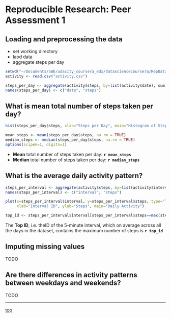 # Reproducible Research: Peer Assessment 1

## Loading and preprocessing the data

* set working directory 
* laod data
* aggregate steps per day

```r
setwd("~/Documents/SWE/udacity_coursera_edx/datasciencecoursera/RepData_PeerAssessment1/")
activity <- read.csv("activity.csv")

steps_per_day <- aggregate(activity$steps, by=list(activity$date), sum)
names(steps_per_day) <- c("date", "steps")
```


## What is mean total number of steps taken per day?

```r
hist(steps_per_day$steps, xlab="Steps per Day", main="Histogram of Steps per Day")
```

```r
mean_steps <- mean(steps_per_day$steps, na.rm = TRUE)
median_steps <- median(steps_per_day$steps, na.rm = TRUE)
options(scipen=1, digits=1)
```

- **Mean** total number of steps taken per day: **`r mean_steps`**
- **Median** total number of steps taken per day: **`r median_steps`**


## What is the average daily activity pattern?

```r
steps_per_interval <- aggregate(activity$steps, by=list(activity$interval), mean, na.rm = TRUE)
names(steps_per_interval) <- c("interval", "steps")
```

```r
plot(x=steps_per_interval$interval, y=steps_per_interval$steps, type="l",
     xlab="Interval ID", ylab="Steps", main="Daily Activity")
```

```r
top_id <- steps_per_interval$interval[steps_per_interval$steps==max(steps_per_interval$steps)]
```
The **Top ID**, i.e. theID of the 5-minute interval, which on average across all the days in the dataset, contains the maximum number of steps is **`r top_id`**


## Imputing missing values

TODO


## Are there differences in activity patterns between weekdays and weekends?

TODO


<hr>
<a href="#top">top</a>

